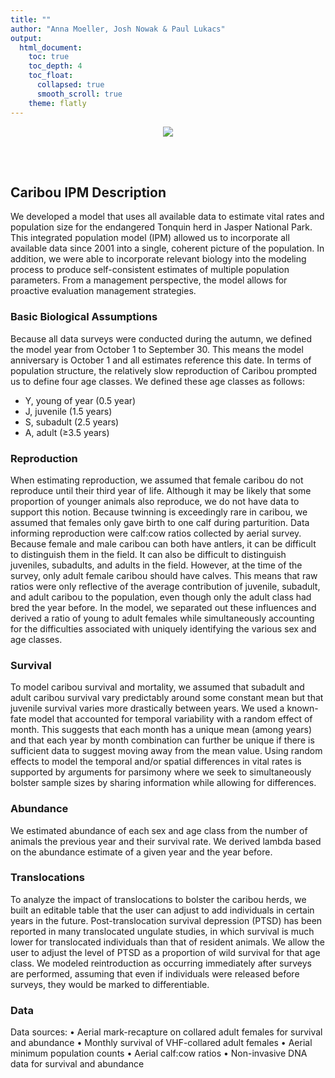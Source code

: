 ```yaml
---
title: ""
author: "Anna Moeller, Josh Nowak & Paul Lukacs"
output: 
  html_document:
    toc: true
    toc_depth: 4
    toc_float:
      collapsed: true
      smooth_scroll: true
    theme: flatly
---
```


<center>
  <img src = "./www/SG_Horizontal_Transparent_RGB.png">
</center>


<br>
<br>

## Caribou IPM Description

We developed a model that uses all available data to estimate vital rates and population size for the endangered Tonquin herd in Jasper National Park. This integrated population model (IPM) allowed us to incorporate all available data since 2001 into a single, coherent picture of the population.  In addition, we were able to incorporate relevant biology into the modeling process to produce self-consistent estimates of multiple population parameters. From a management perspective, the model allows for proactive evaluation management strategies.

### Basic Biological Assumptions

Because all data surveys were conducted during the autumn, we defined the model year from October 1 to September 30. This means the model anniversary is October 1 and all estimates reference this date. In terms of population structure, the relatively slow reproduction of Caribou prompted us to define four age classes.  We defined these age classes as follows: 

- Y, young of year (0.5 year)
- J, juvenile (1.5 years)
- S, subadult (2.5 years)
- A, adult (≥3.5 years)

### Reproduction

When estimating reproduction, we assumed that female caribou do not reproduce until their third year of life. Although it may be likely that some proportion of younger animals also reproduce, we do not have data to support this notion. Because twinning is exceedingly rare in caribou, we assumed that females only gave birth to one calf during parturition. Data informing reproduction were calf:cow ratios collected by aerial survey. Because female and male caribou can both have antlers, it can be difficult to distinguish them in the field. It can also be difficult to distinguish juveniles, subadults, and adults in the field. However, at the time of the survey, only adult female caribou should have calves. This means that raw ratios were only reflective of the average contribution of juvenile, subadult, and adult caribou to the population, even though only the adult class had bred the year before. In the model, we separated out these influences and derived a ratio of young to adult females while simultaneously accounting for the difficulties associated with uniquely identifying the various sex and age classes.

### Survival

To model caribou survival and mortality, we assumed that subadult and adult caribou survival vary predictably around some constant mean but that juvenile survival varies more drastically between years.  We used a known-fate model that accounted for temporal variability with a random effect of month.  This suggests that each month has a unique mean (among years) and that each year by month combination can further be unique if there is sufficient data to suggest moving away from the mean value.  Using random effects to model the temporal and/or spatial differences in vital rates is supported by arguments for parsimony where we seek to simultaneously bolster sample sizes by sharing information while allowing for differences. 

### Abundance

We estimated abundance of each sex and age class from the number of animals the previous year and their survival rate. We derived lambda based on the abundance estimate of a given year and the year before. 

### Translocations

To analyze the impact of translocations to bolster the caribou herds, we built an editable table that the user can adjust to add individuals in certain years in the future. Post-translocation survival depression (PTSD) has been reported in many translocated ungulate studies, in which survival is much lower for translocated individuals than that of resident animals. We allow the user to adjust the level of PTSD as a proportion of wild survival for that age class. We modeled reintroduction as occurring immediately after surveys are performed, assuming that even if individuals were released before surveys, they would be marked to differentiable.

### Data

Data sources: 
•	Aerial mark-recapture on collared adult females for survival and abundance
•	Monthly survival of VHF-collared adult females
•	Aerial minimum population counts 
•	Aerial calf:cow ratios
•	Non-invasive DNA data for survival and abundance 

